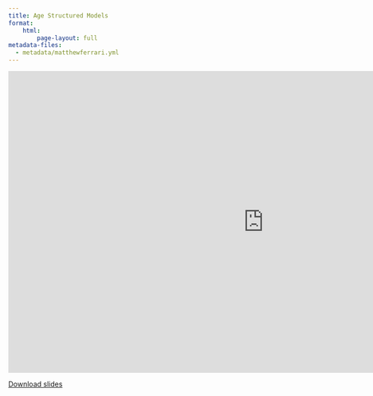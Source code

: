 ```yaml
---
title: Age Structured Models
format:
    html:
        page-layout: full
metadata-files:
  - metadata/matthewferrari.yml
---
```


```{=html}
<iframe class="slide-deck" src="https://docs.google.com/presentation/d/e/2PACX-1vRRvRGf9ghNgWxN_bgVxozAjE-hOyzAg2wwuj6APqe2NzyTXNAsD8q-7aq3jcB_QQ/embed?start=false&loop=false&delayms=3000" frameborder="0" width="1023" height="606" allowfullscreen="true" mozallowfullscreen="true" webkitallowfullscreen="true"></iframe>
```

[Download slides](./slides/L05_Age-structure.pdf)
